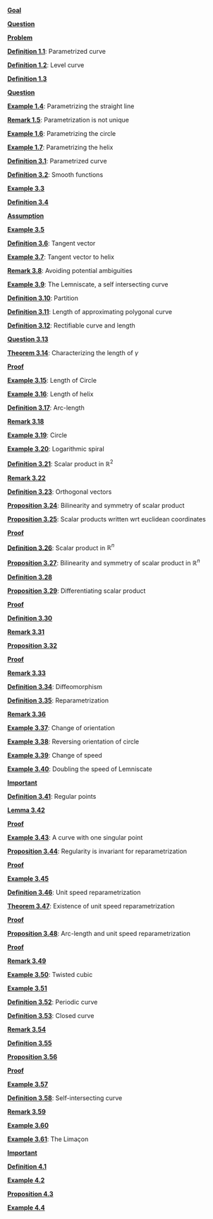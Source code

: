 \providecommand{\Pageref}[1]{\hfill p.\pageref{#1}}
 [**Goal**](#Goal*-1.1)\Pageref{Goal*-1.1}

 [**Question**](#Question*-1.2)\Pageref{Question*-1.2}

 [**Problem**](#Problem*-1.3)\Pageref{Problem*-1.3}

 [**Definition 1.1**](#parametrized-curve): Parametrized curve\Pageref{parametrized-curve}

 [**Definition 1.2**](#level-curve): Level curve\Pageref{level-curve}

 [**Definition 1.3**](#Definition-1.3)\Pageref{Definition-1.3}

 [**Question**](#Question*-1.4)\Pageref{Question*-1.4}

 [**Example 1.4**](#parametrizing-the-straight-line): Parametrizing the straight line\Pageref{parametrizing-the-straight-line}

 [**Remark 1.5**](#parametrization-is-not-unique): Parametrization is not unique\Pageref{parametrization-is-not-unique}

 [**Example 1.6**](#parametrizing-the-circle): Parametrizing the circle\Pageref{parametrizing-the-circle}

 [**Example 1.7**](#parametrizing-the-helix): Parametrizing the helix\Pageref{parametrizing-the-helix}

 [**Definition 3.1**](#parametrized-curve-1): Parametrized curve\Pageref{parametrized-curve-1}

 [**Definition 3.2**](#smooth-functions): Smooth functions\Pageref{smooth-functions}

 [**Example 3.3**](#Example-3.3)\Pageref{Example-3.3}

 [**Definition 3.4**](#Definition-3.4)\Pageref{Definition-3.4}

 [**Assumption**](#Assumption*-3.1)\Pageref{Assumption*-3.1}

 [**Example 3.5**](#Example-3.5)\Pageref{Example-3.5}

 [**Definition 3.6**](#definition-tangent): Tangent vector\Pageref{definition-tangent}

 [**Example 3.7**](#tangent-vector-to-helix): Tangent vector to helix\Pageref{tangent-vector-to-helix}

 [**Remark 3.8**](#avoiding-potential-ambiguities): Avoiding potential ambiguities\Pageref{avoiding-potential-ambiguities}

 [**Example 3.9**](#the-lemniscate-a-self-intersecting-curve): The Lemniscate, a self intersecting curve\Pageref{the-lemniscate-a-self-intersecting-curve}

 [**Definition 3.10**](#partition): Partition\Pageref{partition}

 [**Definition 3.11**](#length-of-approximating-polygonal-curve): Length of approximating polygonal curve\Pageref{length-of-approximating-polygonal-curve}

 [**Definition 3.12**](#rectifiable-curve-and-length): Rectifiable curve and length\Pageref{rectifiable-curve-and-length}

 [**Question 3.13**](#Question-3.13)\Pageref{Question-3.13}

 [**Theorem 3.14**](#theorem-length): Characterizing the length of $\gamma$\Pageref{theorem-length}

 [**Proof**](#Proof*-3.2)\Pageref{Proof*-3.2}

 [**Example 3.15**](#length-of-circle): Length of Circle\Pageref{length-of-circle}

 [**Example 3.16**](#length-of-helix): Length of helix\Pageref{length-of-helix}

 [**Definition 3.17**](#arc-length-1): Arc-length\Pageref{arc-length-1}

 [**Remark 3.18**](#Remark-3.18)\Pageref{Remark-3.18}

 [**Example 3.19**](#circle): Circle\Pageref{circle}

 [**Example 3.20**](#logarithmic-spiral): Logarithmic spiral\Pageref{logarithmic-spiral}

 [**Definition 3.21**](#scalar-product-in-mathbbr2): Scalar product in $\mathbb{R}^2$\Pageref{scalar-product-in-mathbbr2}

 [**Remark 3.22**](#Remark-3.22)\Pageref{Remark-3.22}

 [**Definition 3.23**](#orthogonal-vectors): Orthogonal vectors\Pageref{orthogonal-vectors}

 [**Proposition 3.24**](#bilinearity-and-symmetry-of-scalar-product): Bilinearity and symmetry of scalar product\Pageref{bilinearity-and-symmetry-of-scalar-product}

 [**Proposition 3.25**](#scalar-products-written-wrt-euclidean-coordinates): Scalar products written wrt euclidean coordinates\Pageref{scalar-products-written-wrt-euclidean-coordinates}

 [**Proof**](#Proof*-3.3)\Pageref{Proof*-3.3}

 [**Definition 3.26**](#scalar-product-in-mathbbrn-1): Scalar product in $\mathbb{R}^n$\Pageref{scalar-product-in-mathbbrn-1}

 [**Proposition 3.27**](#bilinearity-and-symmetry-of-scalar-product-in-mathbbrn): Bilinearity and symmetry of scalar product in $\mathbb{R}^n$\Pageref{bilinearity-and-symmetry-of-scalar-product-in-mathbbrn}

 [**Definition 3.28**](#Definition-3.28)\Pageref{Definition-3.28}

 [**Proposition 3.29**](#proposition-diff-scalar): Differentiating scalar product\Pageref{proposition-diff-scalar}

 [**Proof**](#Proof*-3.4)\Pageref{Proof*-3.4}

 [**Definition 3.30**](#Definition-3.30)\Pageref{Definition-3.30}

 [**Remark 3.31**](#Remark-3.31)\Pageref{Remark-3.31}

 [**Proposition 3.32**](#proposition-speed-identity)\Pageref{proposition-speed-identity}

 [**Proof**](#Proof*-3.5)\Pageref{Proof*-3.5}

 [**Remark 3.33**](#Remark-3.33)\Pageref{Remark-3.33}

 [**Definition 3.34**](#diffeomorphism): Diffeomorphism\Pageref{diffeomorphism}

 [**Definition 3.35**](#reparametrization-1): Reparametrization\Pageref{reparametrization-1}

 [**Remark 3.36**](#Remark-3.36)\Pageref{Remark-3.36}

 [**Example 3.37**](#change-of-orientation): Change of orientation\Pageref{change-of-orientation}

 [**Example 3.38**](#reversing-orientation-of-circle): Reversing orientation of circle\Pageref{reversing-orientation-of-circle}

 [**Example 3.39**](#change-of-speed): Change of speed\Pageref{change-of-speed}

 [**Example 3.40**](#doubling-the-speed-of-lemniscate): Doubling the speed of Lemniscate\Pageref{doubling-the-speed-of-lemniscate}

 [**Important**](#Important*-3.6)\Pageref{Important*-3.6}

 [**Definition 3.41**](#regular-points): Regular points\Pageref{regular-points}

 [**Lemma 3.42**](#lemma-diffeomorphism)\Pageref{lemma-diffeomorphism}

 [**Proof**](#Proof*-3.7)\Pageref{Proof*-3.7}

 [**Example 3.43**](#example-stopping-curve): A curve with one singular point\Pageref{example-stopping-curve}

 [**Proposition 3.44**](#proposition-regularity-invariant): Regularity is invariant for reparametrization\Pageref{proposition-regularity-invariant}

 [**Proof**](#Proof*-3.8)\Pageref{Proof*-3.8}

 [**Example 3.45**](#Example-3.45)\Pageref{Example-3.45}

 [**Definition 3.46**](#unit-speed-reparametrization): Unit speed reparametrization\Pageref{unit-speed-reparametrization}

 [**Theorem 3.47**](#theorem-regular-unit-speed): Existence of unit speed reparametrization\Pageref{theorem-regular-unit-speed}

 [**Proof**](#Proof*-3.9)\Pageref{Proof*-3.9}

 [**Proposition 3.48**](#proposition-arc-length-unit): Arc-length and unit speed reparametrization\Pageref{proposition-arc-length-unit}

 [**Proof**](#Proof*-3.10)\Pageref{Proof*-3.10}

 [**Remark 3.49**](#Remark-3.49)\Pageref{Remark-3.49}

 [**Example 3.50**](#twisted-cubic): Twisted cubic\Pageref{twisted-cubic}

 [**Example 3.51**](#example-curve-loop)\Pageref{example-curve-loop}

 [**Definition 3.52**](#periodic-curve): Periodic curve\Pageref{periodic-curve}

 [**Definition 3.53**](#closed-curve): Closed curve\Pageref{closed-curve}

 [**Remark 3.54**](#remark-closed)\Pageref{remark-closed}

 [**Definition 3.55**](#Definition-3.55)\Pageref{Definition-3.55}

 [**Proposition 3.56**](#Proposition-3.56)\Pageref{Proposition-3.56}

 [**Proof**](#Proof*-3.11)\Pageref{Proof*-3.11}

 [**Example 3.57**](#Example-3.57)\Pageref{Example-3.57}

 [**Definition 3.58**](#self-intersecting-curve): Self-intersecting curve\Pageref{self-intersecting-curve}

 [**Remark 3.59**](#Remark-3.59)\Pageref{Remark-3.59}

 [**Example 3.60**](#Example-3.60)\Pageref{Example-3.60}

 [**Example 3.61**](#the-limaçon): The Limaçon\Pageref{the-limaçon}

 [**Important**](#Important*-4.1)\Pageref{Important*-4.1}

 [**Definition 4.1**](#Definition-4.1)\Pageref{Definition-4.1}

 [**Example 4.2**](#Example-4.2)\Pageref{Example-4.2}

 [**Proposition 4.3**](#Proposition-4.3)\Pageref{Proposition-4.3}

 [**Example 4.4**](#Example-4.4)\Pageref{Example-4.4}
